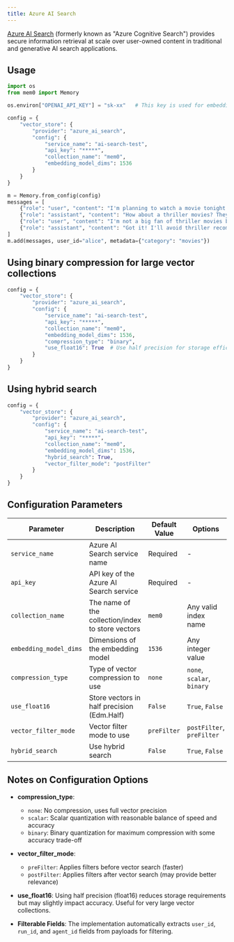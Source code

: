 ```yaml
---
title: Azure AI Search
---
```


[Azure AI Search](https://learn.microsoft.com/azure/search/search-what-is-azure-search/) (formerly known as "Azure Cognitive Search") provides secure information retrieval at scale over user-owned content in traditional and generative AI search applications.

## Usage

```python
import os
from mem0 import Memory

os.environ["OPENAI_API_KEY"] = "sk-xx"   # This key is used for embedding purpose

config = {
    "vector_store": {
        "provider": "azure_ai_search",
        "config": {
            "service_name": "ai-search-test",
            "api_key": "*****",
            "collection_name": "mem0",
            "embedding_model_dims": 1536
        }
    }
}

m = Memory.from_config(config)
messages = [
    {"role": "user", "content": "I'm planning to watch a movie tonight. Any recommendations?"},
    {"role": "assistant", "content": "How about a thriller movies? They can be quite engaging."},
    {"role": "user", "content": "I'm not a big fan of thriller movies but I love sci-fi movies."},
    {"role": "assistant", "content": "Got it! I'll avoid thriller recommendations and suggest sci-fi movies in the future."}
]
m.add(messages, user_id="alice", metadata={"category": "movies"})
```

## Using binary compression for large vector collections

```python
config = {
    "vector_store": {
        "provider": "azure_ai_search",
        "config": {
            "service_name": "ai-search-test",
            "api_key": "*****",
            "collection_name": "mem0",
            "embedding_model_dims": 1536,
            "compression_type": "binary",
            "use_float16": True  # Use half precision for storage efficiency
        }
    }
}
```

## Using hybrid search

```python
config = {
    "vector_store": {
        "provider": "azure_ai_search",
        "config": {
            "service_name": "ai-search-test",
            "api_key": "*****",
            "collection_name": "mem0",
            "embedding_model_dims": 1536,
            "hybrid_search": True,
            "vector_filter_mode": "postFilter"
        }
    }
}
```

## Configuration Parameters

| Parameter | Description | Default Value | Options |
| --- | --- | --- | --- |
| `service_name` | Azure AI Search service name | Required | - |
| `api_key` | API key of the Azure AI Search service | Required | - |
| `collection_name` | The name of the collection/index to store vectors | `mem0` | Any valid index name |
| `embedding_model_dims` | Dimensions of the embedding model | `1536` | Any integer value |
| `compression_type` | Type of vector compression to use | `none` | `none`, `scalar`, `binary` |
| `use_float16` | Store vectors in half precision (Edm.Half) | `False` | `True`, `False` |
| `vector_filter_mode` | Vector filter mode to use | `preFilter` | `postFilter`, `preFilter` |
| `hybrid_search` | Use hybrid search | `False` | `True`, `False` |

## Notes on Configuration Options

- **compression_type**:
  - `none`: No compression, uses full vector precision
  - `scalar`: Scalar quantization with reasonable balance of speed and accuracy
  - `binary`: Binary quantization for maximum compression with some accuracy trade-off

- **vector_filter_mode**:
  - `preFilter`: Applies filters before vector search (faster)
  - `postFilter`: Applies filters after vector search (may provide better relevance)

- **use_float16**: Using half precision (float16) reduces storage requirements but may slightly impact accuracy. Useful for very large vector collections.

- **Filterable Fields**: The implementation automatically extracts `user_id`, `run_id`, and `agent_id` fields from payloads for filtering.